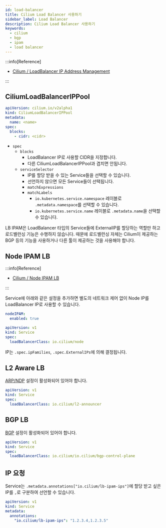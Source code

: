 ```yaml
---
id: load-balancer
title: Cilium Load Balancer 사용하기
sidebar_label: Load Balancer
description: Cilium Load Balancer 사용하기
keywords:
  - cilium
  - bgp
  - ipam
  - load balancer
---
```


:::info[Reference]

- [Cilium / LoadBalancer IP Address Management](https://docs.cilium.io/en/stable/network/lb-ipam/)

:::

## CiliumLoadBalancerIPPool

```yaml
apiVersion: cilium.io/v2alpha1
kind: CiliumLoadBalancerIPPool
metadata:
  name: <name>
spec:
  blocks:
    - cidr: <cidr>
```

- `spec`
  - `blocks`
    - LoadBalancer IP로 사용할 CIDR을 지정합니다.
    - 다른 CiliumLoadBalancerIPPool과 겹치면 안됩니다.
  - `serviceSelector`
    - IP를 할당 받을 수 있는 Service들을 선택할 수 있습니다.
    - 선언하지 않으면 모든 Service들이 선택됩니다.
    - `matchExpressions`
    - `matchLabels`
      - `io.kubernetes.service.namespace` 레이블로 `.metadata.namespace`를 선택할 수 있습니다.
      - `io.kubernetes.service.name` 레이블로 `.metadata.name`을 선택할 수 있습니다.

LB IPAM은 LoadBalancer 타입의 Service들에 ExternalIP를 할당하는 역할만 하고 로드벨런싱 기능은 수행하지 않습니다. 때문에 로드벨런싱 자체는 Cilium이 제공하는 BGP 등의 기능을 사용하거나 다른 툴이 제공하는 것을 사용해야 합니다.

## Node IPAM LB

:::info[Reference]

- [Cilium / Node IPAM LB](https://docs.cilium.io/en/stable/network/node-ipam/)

:::

Service에 아래와 같은 설정을 추가하면 별도의 네트워크 제어 없이 Node IP를 LoadBalancer IP로 사용할 수 있습니다.

```yaml title="cilium-values.yaml"
nodeIPAM:
  enabled: true
```

```yaml
apiVersion: v1
kind: Service
spec:
  loadBalancerClass: io.cilium/node
```

IP는 `.spec.ipFamilies`, `.spec.ExternalIPs`에 의해 결정됩니다.

## L2 Aware LB

[ARP/NDP](/docs/mlops/network/cilium/arp) 설정이 활성화되어 있어야 합니다.

```yaml
apiVersion: v1
kind: Service
spec:
  loadBalancerClass: io.cilium/l2-announcer
```

## BGP LB

[BGP](/docs/mlops/network/cilium/bgp) 설정이 활성화되어 있어야 합니다.

```yaml
apiVersion: v1
kind: Service
spec:
  loadBalancerClass: io.cilium/io.cilium/bgp-control-plane
```

## IP 요청

Service는 `.metadata.annotations["io.cilium/lb-ipam-ips"]`에 할당 받고 싶은 IP를 `,`로 구분하여 선언할 수 있습니다.

```yaml
apiVersion: v1
kind: Service
metadata:
  annotations:
    "io.cilium/lb-ipam-ips": "1.2.3.4,1.2.3.5"
```

